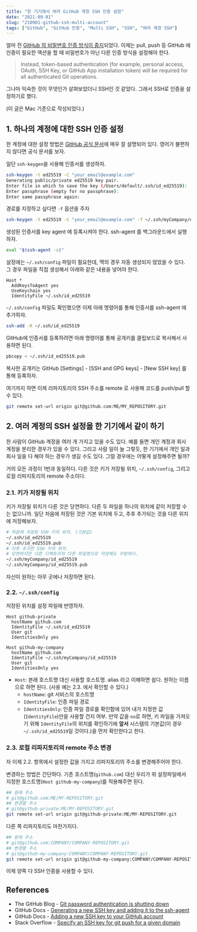 ```yaml
---
title: "한 기기에서 여러 GitHub 계정 SSH 인증 설정"
date: "2021-09-01"
slug: "210901-github-ssh-multi-account"
tags: ["GitHub", "GitHub 인증", "Multi SSH", "SSH", "여러 계정 SSH"]
---
```


얼마 전 [GitHub 의 비밀번호 인증 방식이 중지](https://github.blog/changelog/2021-08-12-git-password-authentication-is-shutting-down/)되었다. 이제는 pull, push 등 GitHub 에 인증이 필요한 액션을 할 때 비밀번호가 아닌 다른 인증 방식을 설정해야 한다.

> Instead, token-based authentication (for example, personal access, OAuth, SSH Key, or GitHub App installation token) will be required for all authenticated Git operations.

그나마 익숙한 것이 무엇인가 살펴보았더니 SSH인 것 같았다. 그래서 SSH로 인증을 설정하기로 했다.

(이 글은 Mac 기준으로 작성되었다.)

## 1. 하나의 계정에 대한 SSH 인증 설정

한 계정에 대한 설정 방법은 [GitHub 공식 문서](https://docs.github.com/en/github/authenticating-to-github/connecting-to-github-with-ssh/generating-a-new-ssh-key-and-adding-it-to-the-ssh-agent)에 매우 잘 설명되어 있다. 영어가 불편하지 않다면 공식 문서를 보자.

일단 `ssh-keygen`을 사용해 인증서를 생성하자.

```bash
ssh-keygen -t ed25519 -C "your_email@example.com"
Generating public/private ed25519 key pair.
Enter file in which to save the key (/Users/default/.ssh/id_ed25519):
Enter passphrase (empty for no passphrase):
Enter same passphrase again:
```

경로를 지정하고 싶다면 `-f` 옵션을 주자

```bash
ssh-keygen -t ed25519 -C "your_email@example.com" -f ~/.ssh/myCompany/ed25519
```

생성된 인증서를 key agent 에 등록시켜야 한다. ssh-agent 를 백그라운드에서 실행하자.

```bash
eval "$(ssh-agent -s)"
```

설정에는 `~/.ssh/config` 파일이 필요한데, 맥의 경우 자동 생성되지 않았을 수 있다. 그 경우 파일을 직접 생성해서 아래와 같은 내용을 넣어야 한다.

```
Host *
  AddKeysToAgent yes
  UseKeychain yes
  IdentityFile ~/.ssh/id_ed25519
```

`~/.ssh/config` 파일도 확인했으면 이제 아래 명령어를 통해 인증서를 ssh-agent 에 추가하자.

```bash
ssh-add -K ~/.ssh/id_ed25519
```

GitHub에 인증서를 등록하려면 아래 명령어를 통해 공개키를 클립보드로 복사해서 사용하면 된다.

```bash
pbcopy < ~/.ssh/id_ed25519.pub
```

복사한 공개키는 GitHub [Settings] - [SSH and GPG keys] - [New SSH key] 를 통해 등록하자.

여기까지 하면 이제 리파지토리의 SSH 주소를 remote 로 사용해 코드를 push/pull 할 수 있다.

```bash
git remote set-url origin git@github.com:ME/MY_REPOSITORY.git
```

## 2. 여러 계정의 SSH 설정을 한 기기에서 같이 하기

한 사람이 GitHub 계정을 여러 개 가지고 있을 수도 있다. 예를 들면 개인 계정과 회사 계정을 분리한 경우가 있을 수 있다. 그리고 사람 일이 늘 그렇듯, 한 기기에서 개인 일과 회사 일을 다 해야 하는 경우가 생길 수도 있다. 그럴 경우에는 어떻게 설정해주면 될까?

거의 모든 과정이 1번과 동일하다. 다른 것은 키가 저장될 위치, `~/.ssh/config`, 그리고 로컬 리파지토리의 remote 주소이다.

### 2.1. 키가 저장될 위치

키가 저장될 위치가 다른 것은 당연하다. 다른 두 파일을 하나의 위치에 같이 저장할 수는 없으니까. 일단 처음에 저장된 것은 기본 위치에 두고, 추후 추가되는 것을 다른 위치에 저장해보자.

```bash
# 처음에 저장된 SSH 키의 위치. (기본값)
~/.ssh/id_ed25519
~/.ssh/id_ed25519.pub
# 이후 추가한 SSH 키의 위치.
# 당연하지만 다른 디렉토리의 다른 파일명으로 저장해도 무방하다.
~/.ssh/myCompany/id_ed25519
~/.ssh/myCompany/id_ed25519.pub
```

자신이 원하는 아무 곳에나 저장하면 된다.

### 2.2. `~/.ssh/config`

저장된 위치를 설정 파일에 반영하자.

```
Host github-private
  hostName github.com
  IdentityFile ~/.ssh/id_ed25519
  User git
  IdentitiesOnly yes

Host github-my-company
  hostName github.com
  IdentityFile ~/.ssh/myCompany/id_ed25519
  User git
  IdentitiesOnly yes
```

- `Host`: 본래 호스트명 대신 사용할 호스트명. alias 라고 이해하면 쉽다. 원하는 이름으로 하면 된다. (사용 예는 2.3. 에서 확인할 수 있다.)
  - `hostName`: git 서비스의 호스트명
  - `IdentityFile`: 인증 파일 경로
  - `IdentitiesOnly`: 인증 파일 경로를 확인함에 있어 내가 지정한 값(`IdentityFile`)만을 사용할 건지 여부. 만약 값을 `no`로 하면, 키 파일을 가져오기 위해 `IdentityFile`의 위치를 확인하기에 **앞서** 시스템의 기본값(이 경우 `~/.ssh/id_ed25519`일 것이다.)을 먼저 확인한다고 한다.

### 2.3. 로컬 리파지토리의 remote 주소 변경

자 이제 2.2. 항목에서 설정한 값을 가지고 리파지토리의 주소를 변경해주어야 한다.

변경하는 방법은 간단하다. 기존 호스트명(`github.com`) 대신 우리가 위 설정파일에서 지정한 호스트명(`Host github-my-company`)를 적용해주면 된다.

```bash
## 원래 주소
# git@github.com:ME/MY-REPOSITORY.git
## 변경할 주소
# git@github-private:ME/MY-REPOSITORY.git
git remote set-url origin git@github-private:ME/MY-REPOSITORY.git
```

다른 쪽 리파지토리도 마찬가지다.

```bash
## 원래 주소
# git@github.com:COMPANY/COMPANY-REPOSITORY.git
## 변경할 주소
# git@github-my-company:COMPANY/COMPANY-REPOSITORY.git
git remote set-url origin git@github-my-company:COMPANY/COMPANY-REPOSITORY.git
```

이제 양쪽 다 SSH 인증을 사용할 수 있다.

## References

- The GitHub Blog - [Git password authentication is shutting down](https://github.blog/changelog/2021-08-12-git-password-authentication-is-shutting-down/)
- GitHub Docs - [Generating a new SSH key and adding it to the ssh-agent](https://docs.github.com/en/github/authenticating-to-github/connecting-to-github-with-ssh/generating-a-new-ssh-key-and-adding-it-to-the-ssh-agent)
- GitHub Docs - [Adding a new SSH key to your GitHub account](https://docs.github.com/en/github/authenticating-to-github/connecting-to-github-with-ssh/adding-a-new-ssh-key-to-your-github-account)
- Stack Overflow - [Specify an SSH key for git push for a given domain](https://stackoverflow.com/questions/7927750/specify-an-ssh-key-for-git-push-for-a-given-domain)
